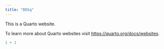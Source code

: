 ```yaml
---
title: "DDSq"
---
```


This is a Quarto website.

To learn more about Quarto websites visit <https://quarto.org/docs/websites>.

```r
1 + 1
```

